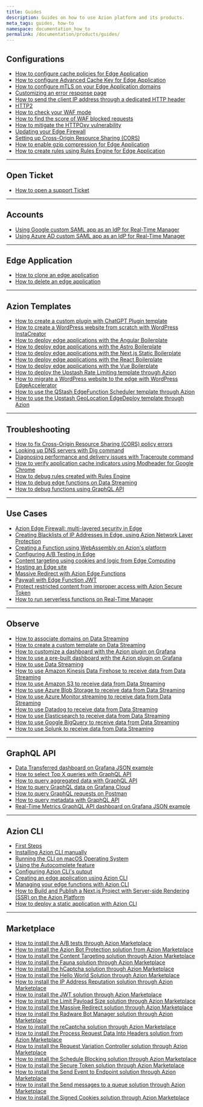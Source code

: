 ```yaml
---
title: Guides
description: Guides on how to use Azion platform and its products.
meta_tags: guides, how-to
namespace: documentation_how_to
permalink: /documentation/products/guides/
---
```


## Configurations

- [How to configure cache policies for Edge Application](/en/documentation/products/guides/edge-caching/)
- [How to configure Advanced Cache Key for Edge Application](/en/documentation/products/guides/apis-performance-sites-application-acceleration/)
- [How to configure mTLS on your Edge Application domains](/en/documentation/products/guides/mtls/)
- [Customizing an error response page](/en/documentation/products/guides/customizing-error-response-page/)
- [How to send the client IP address through a dedicated HTTP header](/en/documentation/products/guides/original-ip-header/)
- [HTTP2](/en/documentation/products/guides/http2/)
- [How to check your WAF mode](/en/documentation/products/guides/how-to-check-your-waf-mode/)
- [How to find the score of WAF blocked requests](/en/documentation/products/guides/how-to-find-waf-score/)
- [How to mitigate the HTTPOxy vulnerability](/en/documentation/products/guides/mitigating-a-vulnerability-httpoxy/)
- [Updating your Edge Firewall](/en/documentation/products/guides/how-to-update-your-edge-firewall/)
- [Setting up Cross-Origin Resource Sharing (CORS)](/en/documentation/products/guides/cross-origin-resource-sharing-cors/)
- [How to enable gzip compression for Edge Application](/en/documentation/products/guides/using-gzip-mime-types/)
- [How to create rules using Rules Engine for Edge Application](/en/documentation/products/guides/static-sites-on-edge/)

---

## Open Ticket

- [How to open a support Ticket](/en/documentation/products/guides/open-tickets/)

---

## Accounts

- [Using Google custom SAML app as an IdP for Real-Time Manager](/en/documentation/products/guides/sso-google-saml/)
- [Using Azure AD custom SAML app as an IdP for Real-Time Manager](/en/documentation/products/guides/sso-azure-saml/)

---

## Edge Application

- [How to clone an edge application](/en/documentation/products/guides/clone-edge-application/)
- [How to delete an edge application](/en/documentation/products/guides/delete-edge-application/)

---

## Azion Templates

- [How to create a custom plugin with ChatGPT Plugin template](/en/documentation/products/guides/chatgpt-plugin/)
- [How to create a WordPress website from scratch with WordPress InstaCreator](/en/documentation/products/guides/wordpress-instacreator/)
- [How to deploy edge applications with the Angular Boilerplate](/en/documentation/products/guides/angular-boilerplate/)
- [How to deploy edge applications with the Astro Boilerplate](/en/documentation/products/guides/astro-boilerplate/)
- [How to deploy edge applications with the Next.js Static Boilerplate](/en/documentation/products/guides/nextjs-static-boilerplate/)
- [How to deploy edge applications with the React Boilerplate](/en/documentation/products/guides/react-boilerplate/)
- [How to deploy edge applications with the Vue Boilerplate](/en/documentation/products/guides/vue-boilerplate/)
- [How to deploy the Upstash Rate Limiting template through Azion](/en/documentation/products/guides/upstash-rate-limiting/)
- [How to migrate a WordPress website to the edge with WordPress EdgeAccelerator](/en/documentation/products/guides/wordpress-edgeaccelerator/)
- [How to use the QStash EdgeFunction Scheduler template through Azion](/en/documentation/products/guides/qstash-edge-function-scheduler/)
- [How to use the Upstash GeoLocation EdgeDeploy template through Azion](/en/documentation/products/guides/upstash-geolocation-edgedeploy/)

---

## Troubleshooting

- [How to fix Cross-Origin Resource Sharing (CORS) policy errors](/en/documentation/products/guides/delete-edge-application/)
- [Looking up DNS servers with Dig command](/en/documentation/products/guides/run-the-dig-command/)
- [Diagnosing performance and delivery issues with Traceroute command](/en/documentation/products/guides/run-the-traceroute-command/)
- [How to verify application cache indicators using Modheader for Google Chrome](/en/documentation/products/guides/check-page-cache-time/)
- [How to debug rules created with Rules Engine](/en/documentation/products/guides/debug-rules/)
- [How to debug edge functions on Data Streaming](/en/documentation/products/guides/debugging-functions-data-streaming/)
- [How to debug functions using GraphQL API](/en/documentation/products/guides/debugging-functions-graphql/)

---

## Use Cases

- [Azion Edge Firewall: multi-layered security in Edge](/en/documentation/products/guides/edge-firewall/)
- [Creating Blacklists of IP Addresses in Edge, using Azion Network Layer Protection](/en/documentation/products/guides/blacklists-ip-addresses-edge/)
- [Creating a Function using WebAssembly on Azion's platform](/en/documentation/products/guides/webassembly-on-azion-platform/)
- [Configuring A/B Testing in Edge](/en/documentation/products/guides/ab-testing/)
- [Content targeting using cookies and logic from Edge Computing](/en/documentation/products/guides/content-targeting/)
- [Hosting an Edge site](/en/documentation/products/guides/hosting-edge-website/)
- [Massive Redirect with Azion Edge Functions](/en/documentation/products/guides/massive-redirect/)
- [Paywall with Edge Function JWT](/en/documentation/products/guides/paywall-edge-function-jwt/)
- [Protect restricted content from improper access with Azion Secure Token](/en/documentation/products/guides/secure-token/)
- [How to run serverless functions on Real-Time Manager](/en/documentation/products/guides/serverless-functions/)

---

## Observe

- [How to associate domains on Data Streaming](/en/documentation/products/guides/data-streaming-associate-domains/)
- [How to create a custom template on Data Streaming](/en/documentation/products/guides/data-streaming-custom-template/)
- [How to customize a dashboard with the Azion plugin on Grafana](/en/documentation/products/guides/azion-plugin-grafana/)
- [How to use a pre-built dashboard with the Azion plugin on Grafana](/en/documentation/products/guides/azion-plugin-grafana-pre-built-dash/)
- [How to use Data Streaming](/en/documentation/products/guides/use-data-streaming/)
- [How to use Amazon Kinesis Data Firehose to receive data from Data Streaming](/en/documentation/products/guides/endpoint-amazon-kinesis/)
- [How to use Amazon S3 to receive data from Data Streaming](/en/documentation/products/guides/endpoint-amazon-s3/)
- [How to use Azure Blob Storage to receive data from Data Streaming](/en/documentation/products/guides/endpoint-azure-blob/)
- [How to use Azure Monitor streaming to receive data from Data Streaming](/en/documentation/products/guides/endpoint-azure-monitor/)
- [How to use Datadog to receive data from Data Streaming](/en/documentation/products/guides/endpoint-datadog/)
- [How to use Elasticsearch to receive data from Data Streaming](/en/documentation/products/guides/endpoint-elasticsearch/)
- [How to use Google BigQuery to receive data from Data Streaming](/en/documentation/products/guides/endpoint-google-bigquery/)
- [How to use Splunk to receive data from Data Streaming](/en/documentation/products/guides/endpoint-splunk/)

---

## GraphQL API

- [Data Transferred dashboard on Grafana JSON example](/en/documentation/products/real-time-metrics/data-transferred-dash/)
- [How to select Top X queries with GraphQL API](/en/documentation/products/guides/graphql-top-x-query/)
- [How to query aggregated data with GraphQL API](/en/documentation/products/guides/graphql-aggregated-data/)
- [How to query GraphQL data on Grafana Cloud](/en/documentation/products/guides/graphql-grafana-cloud/)
- [How to query GraphQL requests on Postman](/en/documentation/products/guides/query-graphql-postman/)
- [How to query metadata with GraphQL API](/en/documentation/products/guides/graphql-metadata/)
- [Real-Time Metrics GraphQL API dashboard on Grafana JSON example](/en/documentation/products/real-time-metrics/metrics-dash/)

---

## Azion CLI

- [First Steps](/en/documentation/products/cli/first-steps/)
- [Installing Azion CLI manually](/en/documentation/products/guides/cli-installing-manually/)
- [Running the CLI on macOS Operating System](/en/documentation/products/guides/cli-running-macos/)
- [Using the Autocomplete feature](/en/documentation/products/guides/cli-auto-complete/)
- [Configuring Azion CLI's output](/en/documentation/products/guides/cli-output-configuration/)
- [Creating an edge application using Azion CLI](/en/documentation/products/guides/cli-creating-edge-application/)
- [Managing your edge functions with Azion CLI](/en/documentation/products/guides/cli-managing-edge-functions/)
- [How to Build and Publish a Next.js Project with Server-side Rendering (SSR) on the Azion Platform](/en/documentation/products/guides/nextjs-ssr-on-azion-platform/)
- [How to deploy a static application with Azion CLI](/en/documentation/products/guides/cli-static-application/)

---

## Marketplace

- [How to install the A/B tests through Azion Marketplace](/en/documentation/products/guides/ab-testing-marketplace/)
- [How to install the Azion Bot Protection solution from Azion Marketplace](/en/documentation/products/guides/bot-protection/)
- [How to install the Content Targeting solution through Azion Marketplace](/en/documentation/products/guides/content_target_mktp/)
- [How to install the Fauna solution through Azion Marketplace](/en/documentation/products/guides/fauna/)
- [How to install the hCaptcha solution through Azion Marketplace](/en/documentation/products/guides/hcaptcha/)
- [How to install the Hello World Solution through Azion Marketplace](/en/documentation/products/guides/helloworld/)
- [How to install the IP Address Reputation solution through Azion Marketplace](/en/documentation/products/guides/ipaddress/)
- [How to install the JWT solution through Azion Marketplace](/en/documentation/products/guides/jwt/)
- [How to install the Limit Payload Size solution through Azion Marketplace](/en/documentation/products/guides/limitpayload/)
- [How to install the Massive Redirect solution through Azion Marketplace](/en/documentation/products/guides/how-to-massive-redirection/)
- [How to install the Radware Bot Manager solution through Azion Marketplace](/en/documentation/products/guides/radware/)
- [How to install the reCaptcha solution through Azion Marketplace](/en/documentation/products/guides/recaptcha/)
- [How to install the Process Request Data Into Headers solution from Azion Marketplace](/en/documentation/products/guides/requestdata/)
- [How to install the Request Variation Controller solution through Azion Marketplace](/en/documentation/products/guides/requestvariation/)
- [How to install the Schedule Blocking solution through Azion Marketplace](/en/documentation/products/guides/schedule-blocking/)
- [How to install the Secure Token solution through Azion Marketplace](/en/documentation/products/guides/securetoken/)
- [How to install the Send Event to Endpoint solution through Azion Marketplace](/en/documentation/products/guides/send-event/)
- [How to install the Send messages to a queue solution through Azion Marketplace](/en/documentation/products/guides/sendmessages/)
- [How to install the Signed Cookies solution through Azion Marketplace](/en/documentation/products/guides/signed-cookies/)
